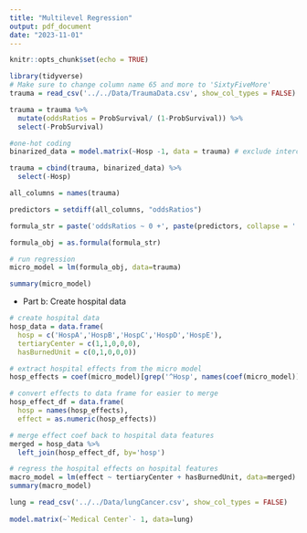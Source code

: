 ---
title: "Multilevel Regression"
output: pdf_document
date: "2023-11-01"
---

```{r setup, include=FALSE}
knitr::opts_chunk$set(echo = TRUE)
```



```{r upload, warning=FALSE, message=FALSE}
library(tidyverse)
# Make sure to change column name 65 and more to 'SixtyFiveMore' 
trauma = read_csv('../../Data/TraumaData.csv', show_col_types = FALSE)

```

```{r}
trauma = trauma %>% 
  mutate(oddsRatios = ProbSurvival/ (1-ProbSurvival)) %>% 
  select(-ProbSurvival)

#one-hot coding
binarized_data = model.matrix(~Hosp -1, data = trauma) # exclude intercept using -1 or first column
```


```{r}
trauma = cbind(trauma, binarized_data) %>% 
  select(-Hosp)

all_columns = names(trauma)

predictors = setdiff(all_columns, "oddsRatios")

formula_str = paste('oddsRatios ~ 0 +', paste(predictors, collapse = ' + '))

formula_obj = as.formula(formula_str)

# run regression
micro_model = lm(formula_obj, data=trauma)

summary(micro_model)
```
- Part b: Create hospital data  

```{r hospData, comment=NA }

# create hospital data
hosp_data = data.frame(
  hosp = c('HospA','HospB','HospC','HospD','HospE'),
  tertiaryCenter = c(1,1,0,0,0),
  hasBurnedUnit = c(0,1,0,0,0))

# extract hospital effects from the micro model
hosp_effects = coef(micro_model)[grep('^Hosp', names(coef(micro_model)))]

# convert effects to data frame for easier to merge
hosp_effect_df = data.frame(
  hosp = names(hosp_effects),
  effect = as.numeric(hosp_effects))

# merge effect coef back to hospital data features
merged = hosp_data %>% 
  left_join(hosp_effect_df, by='hosp')

# regress the hospital effects on hospital features
macro_model = lm(effect ~ tertiaryCenter + hasBurnedUnit, data=merged)
summary(macro_model)

```

<!--DELETE: 
Hospital intercepts for the hospitals represent the baseline odds of survival at each hopital, after adjusting 
for the patient level variables-->


```{r q3, warning=FALSE, message=FALSE}
lung = read_csv('../../Data/lungCancer.csv', show_col_types = FALSE)
  
model.matrix(~`Medical Center`- 1, data=lung)
```